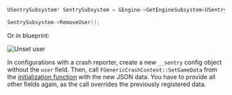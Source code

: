 ```cpp
USentrySubsystem* SentrySubsystem = GEngine->GetEngineSubsystem<USentrySubsystem>();

SentrySubsystem->RemoveUser();
```

Or in blueprint:

![Unset user](/platform-includes/enriching-events/unset-user/unreal_unset_user.png)

In configurations with a crash reporter, create a new `__sentry` config object without the `user` field. Then, call `FGenericCrashContext::SetGameData` from the [initialization function](/platforms/unreal/configuration/setup-crashreporter/#configure-attributes) with the new JSON data. You have to provide all other fields again, as the call overrides the previously registered data.
